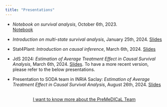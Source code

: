 ```yaml
---
title: "Presentations"
---
```


- *Notebook on survival analysis*, October 6th, 2023.  
[Notebook](https://rawcdn.githack.com/chvoinot/chvoinot.github.io/main/presentations/Survival%20presentation/Survival_analysis.html)

- *Introduction on multi-state survival analysis*, January 25th, 2024.
[Slides](https://rawcdn.githack.com/chvoinot/chvoinot.github.io/main/presentations/Multi-state%20survival%20presentation/presentation.html)

- Stat4Plant: *Introduction on causal inference*, March 6th, 2024.
[Slides](https://rawcdn.githack.com/chvoinot/chvoinot.github.io/main/presentations/Causal_inference_INRAE.pdf)

- JdS 2024: *Estimation of Average Treatment Effect in Causal Survival Analysis*, March 6th, 2024.
[Slides](https://rawcdn.githack.com/chvoinot/chvoinot.github.io/main/presentations/Causal_survival_analysis_JdS.pdf). To have a more recent version, please refer to the below presentations.

- Presentation to SODA team in INRIA Saclay: *Estimation of Average Treatment Effect in Causal Survival Analysis*, August 26th, 2024.
[Slides](https://rawcdn.githack.com/chvoinot/chvoinot.github.io/main/presentations/Causal_survival_analysis_INRIA_Saclay.pdf)

```{=html}
<div  style="margin: 30px; text-align: center;">
<a class="btn btn-primary" href="https://team.inria.fr/premedical/" role="button" target="_blank" style="padding: 15px 30px;">I want to know more about the PreMeDICaL Team</a>
</div>
```